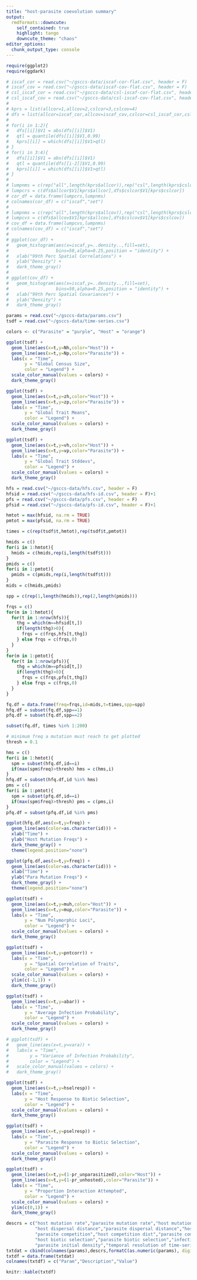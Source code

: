 ```yaml
---
title: "host-parasite coevolution summary"
output:
  rmdformats::downcute:
    self_contained: true
    highlight: tango
    downcute_theme: "chaos"
editor_options: 
  chunk_output_type: console
---
```


<!-- <iframe src="https://player.vimeo.com/video/712261773?h=148675a6d9&loop=1&title=0&byline=0&portrait=0" width="320" height="160" frameborder="0" allow="autoplay; fullscreen; picture-in-picture" allowfullscreen></iframe> -->

```r
require(ggplot2)
require(ggdark)

# iscaf_cor = read.csv("~/gsccs-data/iscaf-cor-flat.csv", header = F)
# iscaf_cov = read.csv("~/gsccs-data/iscaf-cov-flat.csv", header = F)
# csl_iscaf_cor = read.csv("~/gsccs-data/csl-iscaf-cor-flat.csv", header = F)
# csl_iscaf_cov = read.csv("~/gsccs-data/csl-iscaf-cov-flat.csv", header = F)
# 
# kprs = list(allcor=1,allcov=2,cslcor=3,cslcov=4)
# dfs = list(allcor=iscaf_cor,allcov=iscaf_cov,cslcor=csl_iscaf_cor,cslcov=csl_iscaf_cov)
# 
# for(i in 1:2){
#   dfs[[i]]$V1 = abs(dfs[[i]]$V1)
#   qtl = quantile(dfs[[i]]$V1,0.99)
#   kprs[[i]] = which(dfs[[i]]$V1>qtl)
# }
# for(i in 3:4){
#   dfs[[i]]$V1 = abs(dfs[[i]]$V1)
#   qtl = quantile(dfs[[i-2]]$V1,0.99)
#   kprs[[i]] = which(dfs[[i]]$V1>qtl)
# }
# 
# lumpnms = c(rep("all",length(kprs$allcor)),rep("csl",length(kprs$cslcor)))
# lumpcrs = c(dfs$allcor$V1[kprs$allcor],dfs$cslcor$V1[kprs$cslcor])
# cor_df = data.frame(lumpcrs,lumpnms)
# colnames(cor_df) = c("iscaf","set")
# 
# lumpnms = c(rep("all",length(kprs$allcov)),rep("csl",length(kprs$cslcov)))
# lumpcvs = c(dfs$allcov$V1[kprs$allcov],dfs$cslcov$V1[kprs$cslcov])
# cov_df = data.frame(lumpcvs,lumpnms)
# colnames(cov_df) = c("iscaf","set")
# 
# ggplot(cor_df) + 
#   geom_histogram(aes(x=iscaf,y=..density..,fill=set),
#                  bins=50,alpha=0.25,position = "identity") +
#   xlab("99th Perc Spatial Correlations") +
#   ylab("Density") +
#   dark_theme_gray()
#   
# ggplot(cov_df) + 
#   geom_histogram(aes(x=iscaf,y=..density..,fill=set),
#                  bins=50,alpha=0.25,position = "identity") +
#   xlab("99th Perc Spatial Covariances") +
#   ylab("Density") +
#   dark_theme_gray()

params = read.csv("~/gsccs-data/params.csv")
tsdf = read.csv("~/gsccs-data/time-series.csv")

colors <- c("Parasite" = "purple", "Host" = "orange")

ggplot(tsdf) + 
  geom_line(aes(x=t,y=Nh,color="Host")) +
  geom_line(aes(x=t,y=Np,color="Parasite")) +
  labs(x = "Time",        
       y = "Global Census Size",        
       color = "Legend") +   
  scale_color_manual(values = colors) +
  dark_theme_gray()

ggplot(tsdf) + 
  geom_line(aes(x=t,y=zh,color="Host")) +
  geom_line(aes(x=t,y=zp,color="Parasite")) +
  labs(x = "Time",        
       y = "Global Trait Means",        
       color = "Legend") +   
  scale_color_manual(values = colors) +
  dark_theme_gray()

ggplot(tsdf) + 
  geom_line(aes(x=t,y=vh,color="Host")) +
  geom_line(aes(x=t,y=vp,color="Parasite")) +
  labs(x = "Time",        
       y = "Global Trait Stddevs",        
       color = "Legend") +   
  scale_color_manual(values = colors) +
  dark_theme_gray()

hfs = read.csv("~/gsccs-data/hfs.csv", header = F)
hfsid = read.csv("~/gsccs-data/hfs-id.csv", header = F)+1
pfs = read.csv("~/gsccs-data/pfs.csv", header = F)
pfsid = read.csv("~/gsccs-data/pfs-id.csv", header = F)+1

hmtot = max(hfsid, na.rm = TRUE)
pmtot = max(pfsid, na.rm = TRUE)

times = c(rep(tsdf$t,hmtot),rep(tsdf$t,pmtot))

hmids = c()
for(i in 1:hmtot){
  hmids = c(hmids,rep(i,length(tsdf$t)))
}
pmids = c()
for(i in 1:pmtot){
  pmids = c(pmids,rep(i,length(tsdf$t)))
}
mids = c(hmids,pmids)

spp = c(rep(1,length(hmids)),rep(2,length(pmids)))

frqs = c()
for(m in 1:hmtot){
  for(t in 1:nrow(hfs)){
    thg = which(m==hfsid[t,])
    if(length(thg)>0){
      frqs = c(frqs,hfs[t,thg])
    } else frqs = c(frqs,0)
  }
}
for(m in 1:pmtot){
  for(t in 1:nrow(pfs)){
    thg = which(m==pfsid[t,])
    if(length(thg)>0){
      frqs = c(frqs,pfs[t,thg])
    } else frqs = c(frqs,0)
  }
}

fq.df = data.frame(freq=frqs,id=mids,t=times,spp=spp)
hfq.df = subset(fq.df,spp==1)
pfq.df = subset(fq.df,spp==2)

subset(fq.df, times %in% 1:200)

# minimum freq a mutation must reach to get plotted
thresh = 0.1

hms = c()
for(i in 1:hmtot){
  spm = subset(hfq.df,id==i)
  if(max(spm$freq)>thresh) hms = c(hms,i)
}
hfq.df = subset(hfq.df,id %in% hms)
pms = c()
for(i in 1:pmtot){
  spm = subset(pfq.df,id==i)
  if(max(spm$freq)>thresh) pms = c(pms,i)
}
pfq.df = subset(pfq.df,id %in% pms)

ggplot(hfq.df,aes(x=t,y=freq)) + 
  geom_line(aes(color=as.character(id))) + 
  xlab("Time") +
  ylab("Host Mutation Freqs") +
  dark_theme_gray() +
  theme(legend.position="none")

ggplot(pfq.df,aes(x=t,y=freq)) + 
  geom_line(aes(color=as.character(id))) + 
  xlab("Time") +
  ylab("Para Mutation Freqs") +
  dark_theme_gray() +
  theme(legend.position="none")

ggplot(tsdf) + 
  geom_line(aes(x=t,y=muh,color="Host")) +
  geom_line(aes(x=t,y=mup,color="Parasite")) +
  labs(x = "Time",
       y = "Num Polymorphic Loci",
       color = "Legend") +   
  scale_color_manual(values = colors) +
  dark_theme_gray()

ggplot(tsdf) + 
  geom_line(aes(x=t,y=pntcorr)) +
  labs(x = "Time",        
       y = "Spatial Correlation of Traits",        
       color = "Legend") +   
  scale_color_manual(values = colors) +
  ylim(c(-1,1)) +
  dark_theme_gray()

ggplot(tsdf) + 
  geom_line(aes(x=t,y=abar)) +
  labs(x = "Time",
       y = "Average Infection Probability",        
       color = "Legend") +   
  scale_color_manual(values = colors) +
  dark_theme_gray()

# ggplot(tsdf) + 
#   geom_line(aes(x=t,y=vara)) +
#   labs(x = "Time",        
#        y = "Variance of Infection Probability",
#        color = "Legend") +   
#   scale_color_manual(values = colors) +
#   dark_theme_gray()

ggplot(tsdf) + 
  geom_line(aes(x=t,y=hselresp)) +
  labs(x = "Time",        
       y = "Host Response to Biotic Selection",        
       color = "Legend") +   
  scale_color_manual(values = colors) +
  dark_theme_gray()

ggplot(tsdf) + 
  geom_line(aes(x=t,y=pselresp)) +
  labs(x = "Time",        
       y = "Parasite Response to Biotic Selection",
       color = "Legend") +   
  scale_color_manual(values = colors) +
  dark_theme_gray()

ggplot(tsdf) + 
  geom_line(aes(x=t,y=(1-pr_unparasitized),color="Host")) +
  geom_line(aes(x=t,y=(1-pr_unhosted),color="Parasite")) +
  labs(x = "Time",        
       y = "Proportion Interaction Attempted",        
       color = "Legend") +   
  scale_color_manual(values = colors) +
  ylim(c(0,1)) +
  dark_theme_gray()

descrs = c("host mutation rate","parasite mutation rate","host mutation effect size","parasite mutation effect size",
           "host dispersal distance","parasite dispersal distance","host-parasite interaction dist","host competition",
           "parasite competition","host competition dist","parasite competition dist","host base fitness","parasite base fitness",
           "host biotic selection","parasite biotic selection","infection probability sensitivity","host initial density",
           "parasite initial density","temporal resolution of time-series")
txtdat = cbind(colnames(params),descrs,formatC(as.numeric(params), digits = 1, format = "e", drop0trailing = FALSE))
txtdf = data.frame(txtdat)
colnames(txtdf) = c("Param","Description","Value")

knitr::kable(txtdf)
```
